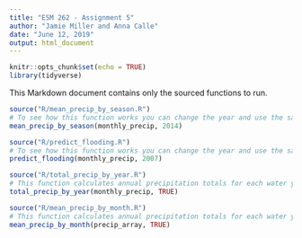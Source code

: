 ```yaml
---
title: "ESM 262 - Assignment 5"
author: "Jamie Miller and Anna Calle"
date: "June 12, 2019"
output: html_document
---
```


```r
knitr::opts_chunk$set(echo = TRUE)
library(tidyverse)
```

This Markdown document contains only the sourced functions to run.


```r
source("R/mean_precip_by_season.R")
# To see how this function works you can change the year and use the same precipitation data
mean_precip_by_season(monthly_precip, 2014)
```


```r
source("R/predict_flooding.R")
# To see how this function works you can change the year and use the same precipitation data
predict_flooding(monthly_precip, 2007)
```

```r
source("R/total_precip_by_year.R")
# This function calculates annual precipitation totals for each water year by location. displayed as either a graph (TRUE) or a table (FALSE).
total_precip_by_year(monthly_precip, TRUE)

```


```r
source("R/mean_precip_by_month.R")
# This function calculates annual precipitation totals for each water year by location. displayed as either a graph (TRUE) or a table (FALSE).
mean_precip_by_month(precip_array, TRUE)

```


